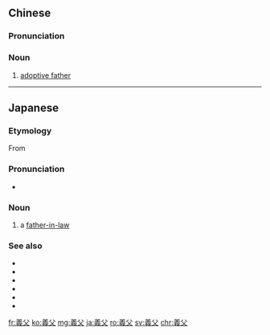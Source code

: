 ==Chinese==
{{zh-forms|s=义父}}

===Pronunciation===
{{zh-pron
|m=yìfù
|mn=gī-hū
|cat=n
}}

===Noun===
{{zh-noun}}

# {{lb|zh|literary}} [[adoptive father]]

{{C|zh|Parents|Male}}

----

==Japanese==
{{ja-kanjitab|ぎ|ふ|yomi=o}}

===Etymology===
From {{der|ja|zh|義父||[[adoptive father]]}}

===Pronunciation===
{{ja-pron|ぎふ|y=ko|acc=1}}
* {{hmp|lang=ja|妓夫|蟻付|sort=きふ'}}

===Noun===
{{ja-noun|ぎふ}}

# a [[father-in-law]] {{gl|one's spouse's father}}

===See also===
* {{ja-r|義%親|ぎ%しん}}
* {{ja-r|義%母|ぎ%ぼ}}
* {{ja-r|義%兄|ぎ%けい}}
* {{ja-r|義%姉|ぎ%し}}
* {{ja-r|義%弟|ぎ%てい}}
* {{ja-r|義%妹|ぎ%まい}}

{{C|ja|Parents|Male|sort=きふ'}}

[[fr:義父]]
[[ko:義父]]
[[mg:義父]]
[[ja:義父]]
[[ro:義父]]
[[sv:義父]]
[[chr:義父]]